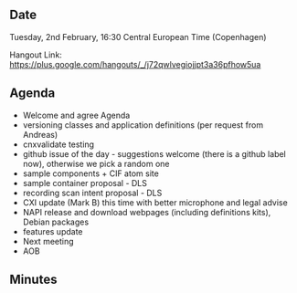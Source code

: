 ==Date==

Tuesday, 2nd February, 16:30 Central European Time (Copenhagen)

Hangout Link: https://plus.google.com/hangouts/_/j72qwlvegiojjpt3a36pfhow5ua

==Agenda==

* Welcome and agree Agenda
* versioning classes and application definitions (per request from Andreas)
* cnxvalidate testing
* github issue of the day - suggestions welcome (there is a github label now), otherwise we pick a random one
* sample components + CIF atom site
* sample container proposal - DLS
* recording scan intent proposal - DLS
* CXI update (Mark B) this time with better microphone and legal advise
* NAPI release and download webpages (including definitions kits), Debian packages
* features update
* Next meeting
* AOB

==Minutes==